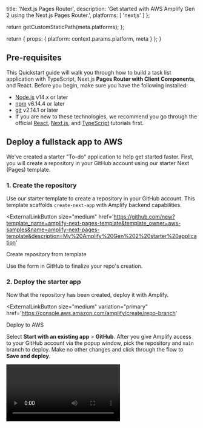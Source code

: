 
  title: 'Next.js Pages Router',
  description: 'Get started with AWS Amplify Gen 2 using the Next.js Pages Router.',
  platforms: [
    'nextjs'
  ]
};

  return getCustomStaticPath(meta.platforms);
};

  return {
    props: {
      platform: context.params.platform,
      meta
    }
  };
}


## Pre-requisites

This Quickstart guide will walk you through how to build a task list application with TypeScript, Next.js **Pages Router with Client Components**, and React. Before you begin, make sure you have the following installed:

- [Node.js](https://nodejs.org/) v14.x or later
- [npm](https://www.npmjs.com/) v6.14.4 or later
- [git](https://git-scm.com/) v2.14.1 or later
- If you are new to these technologies, we recommend you go through the official [React](https://react.dev/learn/tutorial-tic-tac-toe), [Next.js](https://nextjs.org/docs/pages/getting-started), and [TypeScript](https://www.typescriptlang.org/docs/handbook/typescript-from-scratch.html) tutorials first.

## Deploy a fullstack app to AWS

We've created a starter "To-do" application to help get started faster. First, you will create a repository in your GitHub account using our starter Next (Pages) template.

### 1. Create the repository

Use our starter template to create a repository in your GitHub account. This template scaffolds `create-next-app` with Amplify backend capabilities.

<ExternalLinkButton
  size="medium"
  href='https://github.com/new?template_name=amplify-next-pages-template&template_owner=aws-samples&name=amplify-next-pages-template&description=My%20Amplify%20Gen%202%20starter%20application'
>
<IconGithub />
Create repository from template
</ExternalLinkButton>

Use the form in GitHub to finalize your repo's creation.

### 2. Deploy the starter app

Now that the repository has been created, deploy it with Amplify.

<ExternalLinkButton
  size="medium"
  variation="primary"
  href='https://console.aws.amazon.com/amplify/create/repo-branch'
>
<IconAmplify />
Deploy to AWS
</ExternalLinkButton>

Select **Start with an existing app** > **GitHub**. After you give Amplify access to your GitHub account via the popup window, pick the repository and `main` branch to deploy. Make no other changes and click through the flow to **Save and deploy**.

<Video src="/images/gen2/getting-started/react/deploy.mp4" description="Video - Save and Deploy" autoPlay=false />

### 3. View deployed app

<Accordion title='Learn about the project structure' headingLevel='4' eyebrow='While you are waiting for your app to deploy (~5 mins)'>

Let's take a tour of the project structure in this starter repository by opening it on GitHub. The starter application has pre-written code for a to-do list app. It gives you a real-time database with a feed of all to-do list items and the ability to add new items. 

```text
├── amplify/ # Folder containing your Amplify backend configuration
│   ├── auth/ # Definition for your auth backend
│   │   └── resource.tsx
│   ├── data/ # Definition for your data backend
│   │   └── resource.ts
|   ├── backend.ts
│   └── tsconfig.json
├── src/ # React UI code
│   ├── App.tsx # UI code to sync todos in real-time
│   ├── index.css # Styling for your app
│   └── main.tsx # Entrypoint of the Amplify client library
├── package.json
└── tsconfig.json
```
</Accordion>

 When the build completes, visit the newly deployed branch by selecting "View deployed URL". Since the build deployed an API, database, and authentication backend, you will be able to create new to-do items.

<Video src="/images/gen2/getting-started/react/hosted-app.mp4" description="Video - View Deployed URL" autoPlay=false />

In the Amplify console, click into the deployment branch (in this case **main**) > select **Data** in the left-hand menu > **Data manager** to see the data entered in your database.

<Video src="/images/gen2/getting-started/amplify-console-data-manager.mp4" description="Video - Data Manager" autoPlay=false />


## Make frontend updates

Let's learn how to enhance the app functionality by creating a delete flow for to-do list items. 

### 4. Set up local environment

Now let's set up our local development environment to add features to the frontend. Click on your deployed branch and you will land on the **Deployments** page which shows you your build history and a list of deployed backend resources.

<Video src="/images/gen2/getting-started/react/branch-details.mp4" description="Video - Deployments" autoPlay=false />

At the bottom of the page you will see a tab for **Deployed backend resources**. Click on the tab and then click the **Download amplify_outputs.json file** button. 

![](/images/gen2/getting-started/react/amplify-outputs-download.png)

Clone the repository locally.

```bash title="Terminal" showLineNumbers={false}
git clone https://github.com/<github-user>/amplify-next-template.git
cd amplify-next-template && npm install
```

Now move the `amplify_outputs.json` file you downloaded above to the root of your project.

```text
├── amplify
├── src
├── amplify_outputs.json <== backend outputs file
├── package.json
└── tsconfig.json
```

<Accordion title='amplify_outputs.json' headingLevel='4' eyebrow='Learn more'>
The **amplify_outputs.json** file contains backend endpoint information, publicly-viewable API keys, authentication flow information, and more. The Amplify client library uses this outputs file to connect to your Amplify Backend.  You can review how the outputs file is imported within the `main.tsx` file and then passed into the `Amplify.configure(...)` function of the Amplify client library. 
</Accordion>

### 5. Implement delete functionality

Go to the **pages/index.tsx** file and add in a new `deleteTodo` functionality and pass function into the `<li>` element's `onClick` handler.

```tsx title="pages/index.tsx"
function App() {
  // ...
  // highlight-start
  function deleteTodo(id: string) {
    client.models.Todo.delete({ id })
  }
  // highlight-end

  return (
    <main>
      <h1>My todos</h1>
      <button onClick={createTodo}>+ new</button>
      <ul>
        {todos.map(todo => <li
          // highlight-next-line
          onClick={() => deleteTodo(todo.id)}
          key={todo.id}>
          {todo.content}
        </li>)}
      </ul> 
      <div>
        🥳 App successfully hosted. Try creating a new todo.
        <br />
        <a href="https://docs.amplify.aws/nextjs/start/quickstart/nextjs-pages-router/">Review next step of this tutorial.</a>
      </div>
    </main>
  )
}
```
<Accordion title="See the complete amplify/data/resources.ts">

Open the `amplify/data/resource.ts` file in your text editor, and you will see a default data model generated for you.

```ts showLineNumbers title="amplify/data/resource.ts"
import { type ClientSchema, a, defineData } from '@aws-amplify/backend';

const schema = a.schema({
  Todo: a
    .model({
      content: a.string()
    })
    .authorization(allow => [allow.owner(), allow.publicApiKey().to(['read'])])
});

export type Schema = ClientSchema<typeof schema>;

export const data = defineData({
  schema,
  authorizationModes: {
    defaultAuthorizationMode: 'apiKey',
    // API Key is used for allow.publicApiKey() rules
    apiKeyAuthorizationMode: {
      expiresInDays: 30
    }
  }
});
```

  The schema generated by Amplify is for a to-do app. A schema is a blueprint
  for how our app's data will be organized. Within the schema, we will define
  models that will correspond to a database table—`Todo` in the above code.
  Finally, we will define fields, which are attributes that each data instance
  will have—in the generated code, the field is `content`. Each
  field will have a type attached to it—in the above examples, we are stating
  that the `content` field is a string.
</Accordion>

Try out the deletion functionality now by starting the local dev server:

```bash title="Terminal" showLineNumbers={false}
npm run dev
```

This should start a local dev server at http://localhost:3000.

<Video src="/images/gen2/getting-started/react/demo-delete.mp4" description="Video - Demo" autoPlay=false />

### 6. Implement login UI

The starter application already has a pre-configured auth backend defined in the **amplify/auth/resource.ts** file. We've configured it to support email and password login but you can extend it to support a variety of login mechanisms, including Google, Amazon, Sign In With Apple, and Facebook.

The fastest way to get your login experience up and running is to use our Authenticator UI component. In your **pages/_app.tsx** file, import the Authenticator UI component and wrap your `<App>` component.

```tsx title="pages/_app.tsx"
import type { AppProps } from "next/app";
// highlight-start
import { Authenticator } from '@aws-amplify/ui-react'
import '@aws-amplify/ui-react/styles.css'
// highlight-end
import "@/styles/app.css";
import { Amplify } from "aws-amplify";
import outputs from "@/amplify_outputs.json";

Amplify.configure(outputs);

export default function App({ Component, pageProps }: AppProps) {
  return(
    // highlight-start
    <Authenticator>
      <Component {...pageProps} />;
    </Authenticator>
    // highlight-end
  ) 
}
```
<Accordion title="See the complete amplify/auth/resources.ts">

```ts title="amplify/auth/resource.ts"
import { defineAuth } from '@aws-amplify/backend';

/**
 * Define and configure your auth resource
 * When used alongside data, it is automatically configured as an auth provider for data
 * @see https://docs.amplify.aws/gen2/build-a-backend/auth
 */
export const auth = defineAuth({
  loginWith: {
    email: true,
    // add social providers
    externalProviders: {
      /**
       * first, create your secrets using `ampx sandbox secret`
       * then, import `secret` from `@aws-amplify/backend`
       * @see https://docs.amplify.aws/gen2/deploy-and-host/sandbox-environments/features/#setting-secrets
       */
      // loginWithAmazon: {
      //   clientId: secret('LOGINWITHAMAZON_CLIENT_ID'),
      //   clientSecret: secret('LOGINWITHAMAZON_CLIENT_SECRET'),
      // }
    }
  },
  /**
   * enable multifactor authentication
   * @see https://docs.amplify.aws/gen2/build-a-backend/auth/manage-mfa
   */
  // multifactor: {
  //   mode: 'OPTIONAL',
  //   sms: {
  //     smsMessage: (code) => `Your verification code is ${code}`,
  //   },
  // },
  userAttributes: {
    /** request additional attributes for your app's users */
    // profilePicture: {
    //   mutable: true,
    //   required: false,
    // },
  }
});
```
</Accordion>

The Authenticator component auto-detects your auth backend settings and renders the correct UI state based on the auth backend's authentication flow.

In your **pages/index.tsx** file, add a button to enable users to sign out of the application. Import the [`useAuthenticator`](https://ui.docs.amplify.aws/react/connected-components/authenticator/advanced#access-auth-state) hook from the Amplify UI library to hook into the state of the Authenticator.

```tsx title="pages/index.tsx"
import type { Schema } from "@/amplify/data/resource";
// highlight-next-line
import { useAuthenticator } from "@aws-amplify/ui-react";
import { useState, useEffect } from "react";
import { generateClient } from "aws-amplify/data";

const client = generateClient<Schema>();

export default function HomePage() {

  // highlight-start
  const { signOut } = useAuthenticator();
  // highlight-end

  // ...

  return (
    <main>
      {/* ... */}
      // highlight-next-line
      <button onClick={signOut}>Sign out</button>
    </main>
  );
}
```

Try out your application in your localhost environment again. You should be presented with a login experience now.

<Video src="/images/gen2/getting-started/react/demo-auth.mp4" description="Video - Authentication Demo" autoPlay=false />

To get these changes to the cloud, commit them to git and push the changes upstream.

```bash title="Terminal" showLineNumbers={false}
git commit -am "added authenticator"
git push
```

Amplify automatically deploys the latest version of your app based on your git commits. In just a few minutes, when the application rebuilds, the hosted app will be updated to support the deletion functionality.

## Make backend updates

Let's update our backend to implement per-user authorization rules, allowing each user to only access their own to-dos.

### 7. Set up local AWS credentials

To make backend updates, we are going to require AWS credentials to deploy backend updates from our local machine. 

**Skip ahead to step 8**, if you already have an AWS profile with credentials on your local machine, and your AWS profile has the `AmplifyBackendDeployFullAccess` permission policy.

Otherwise, **[set up local AWS credentials](/[platform]/start/account-setup/)** that grant Amplify permissions to deploy backend updates from your local machine.


### 8. Deploy cloud sandbox

To update your backend without affecting the production branch, use Amplify's cloud sandbox. This feature provides a separate backend environment for each developer on a team, ideal for local development and testing.

To start your cloud sandbox, run the following command in a **new Terminal window**:

```bash title="Terminal" showLineNumbers={false}
npx ampx sandbox
```

Once the cloud sandbox has been fully deployed (~5 min), you'll see the `amplify_outputs.json` file updated with connection information to a new isolated authentication and data backend.

<Callout info>

The `npx ampx sandbox` command should run concurrently to your `npm run dev`. You can think of the cloud sandbox as the "localhost-equivalent for your app backend".

</Callout>

### 9. Implement per-user authorization

The to-do items in the starter are currently shared across all users, but, in most cases, you want data to be isolated on a per-user basis. 

To isolate the data on a per-user basis, you can use an "owner-based authorization rule". Let's apply the owner-based authorization rule to your to-do items:

```ts title="amplify/data/resource.ts"
import { type ClientSchema, a, defineData } from '@aws-amplify/backend';

const schema = a.schema({
  Todo: a.model({
    content: a.string(),
    // highlight-next-line
  }).authorization(allow => [allow.owner()]),
});

export type Schema = ClientSchema<typeof schema>;

export const data = defineData({
  schema,
  authorizationModes: {
    // This tells the data client in your app (generateClient())
    // to sign API requests with the user authentication token. 
    // highlight-next-line
    defaultAuthorizationMode: 'userPool',
  },
});
```

In the application client code, let's also render the username to distinguish different users once they're logged in. Go to your **pages/index.tsx** file and render the `user` property from the `useAuthenticator` hook.

```tsx title="pages/index.tsx"
// ... imports

function HomePage() {
  // highlight-next-line
  const { user, signOut } = useAuthenticator();

  // ...

  return (
    <main>
      // highlight-next-line
      <h1>{user?.signInDetails?.loginId}'s todos</h1>
      {/* ... */}
    </main>
  )
}
```

Now, let's go back to your local application and test out the user isolation of the to-do items. 

You will need to sign up new users again because now you're working with the cloud sandbox instead of your production backend.

<Video src="/images/gen2/getting-started/react/demo-auth.mp4" description="Video - Authentication Demo" autoPlay=false />

To get these changes to the cloud, commit them to git and push the changes upstream.

```bash title="Terminal" showLineNumbers={false}
git commit -am "added per-user data isolation"
git push
```

Once your build completes in the Amplify Console, the `main` backend will update to support the changes made within the cloud sandbox. The data in the cloud sandbox is fully isolated and won't pollute your production database.

## 🥳 Success

That's it! You have successfully built a fullstack app on AWS Amplify. If you want to learn more about how to work with Amplify, here's the conceptual guide for [how Amplify works](/[platform]/how-amplify-works/concepts/).
